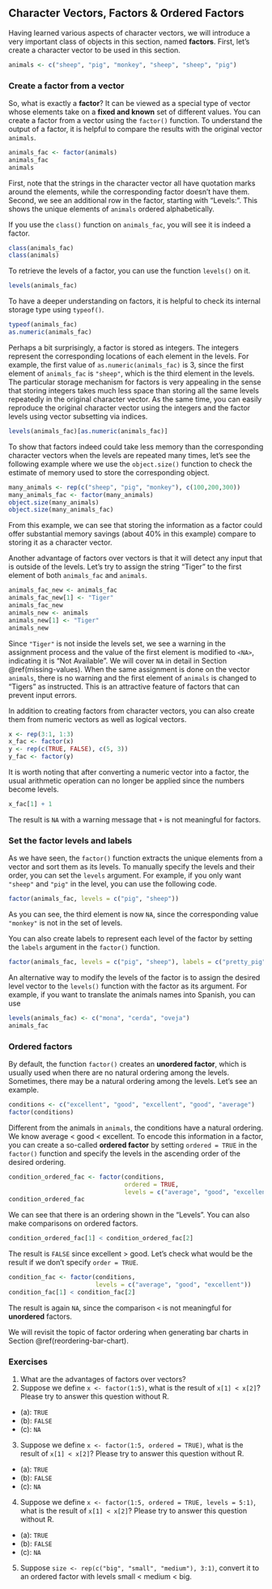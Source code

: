## Character Vectors, Factors & Ordered Factors {#factors}

Having learned various aspects of character vectors, we will introduce a very important class of objects in this section, named **factors**. First, let's create a character vector to be used in this section. 

```r
animals <- c("sheep", "pig", "monkey", "sheep", "sheep", "pig")
```

### Create a factor from a vector

So, what is exactly a **factor**? It can be viewed as a special type of vector whose elements take on a **fixed and known** set of different values. You can create a factor from a vector using the `factor()` function. To understand the output of a factor, it is helpful to compare the results with the original vector `animals`. 
```r
animals_fac <- factor(animals)
animals_fac
animals
```

First, note that the strings in the character vector all have quotation marks around the elements, while the corresponding factor doesn't have them. Second, we see an additional row in the factor, starting with "Levels:". This shows the unique elements of `animals` ordered alphabetically. 


If you use the `class()` function on `animals_fac`, you will see it is indeed a factor. 
```r
class(animals_fac)
class(animals)
```

To retrieve the levels of a factor, you can use the function `levels()` on it.
```r
levels(animals_fac)
```

To have a deeper understanding on factors, it is helpful to check its internal storage type using `typeof()`. 

```r
typeof(animals_fac)
as.numeric(animals_fac)
```

Perhaps a bit surprisingly, a factor is stored as integers. The integers represent the corresponding locations of each element in the levels. For example, the first value of `as.numeric(animals_fac)` is 3, since the first element of `animals_fac` is `"sheep"`, which is the third element in the levels. The particular storage mechanism for factors is very appealing in the sense that storing integers takes much less space than storing all the same levels repeatedly in the original character vector. As the same time, you can easily reproduce the original character vector using the integers and the factor levels using vector subsetting via indices. 
```r
levels(animals_fac)[as.numeric(animals_fac)]
```

::: {.infobox .caution data-latex="{caution}"}
To show that factors indeed could take less memory than the corresponding character vectors when the levels are repeated many times, let's see the following example where we use the `object.size()` function to check the estimate of memory used to store the corresponding object.
```r
many_animals <- rep(c("sheep", "pig", "monkey"), c(100,200,300))
many_animals_fac <- factor(many_animals)
object.size(many_animals)
object.size(many_animals_fac)
```

From this example, we can see that storing the information as a factor could offer substantial memory savings (about 40% in this example) compare to storing it as a character vector.
::: 




Another advantage of factors over vectors is that it will detect any input that is outside of the levels. Let's try to assign the string "Tiger" to the first element of both `animals_fac` and `animals`.
```r
animals_fac_new <- animals_fac
animals_fac_new[1] <- "Tiger"
animals_fac_new
animals_new <- animals
animals_new[1] <- "Tiger"
animals_new
```

Since `"Tiger"` is not inside the levels set, we see a warning in the assignment process and the value of the first element is modified to `<NA>`, indicating it is "Not Available". We will cover `NA` in detail in Section \@ref(missing-values). When the same assignment is done on the vector `animals`, there is no warning and the first element of `animals` is changed to "Tigers" as instructed. This is an attractive feature of factors that can prevent input errors. 

In addition to creating factors from character vectors, you can also create them from numeric vectors as well as logical vectors.
```r
x <- rep(3:1, 1:3)
x_fac <- factor(x)
y <- rep(c(TRUE, FALSE), c(5, 3))
y_fac <- factor(y)
```

It is worth noting that after converting a numeric vector into a factor, the usual arithmetic operation can no longer be applied since the numbers become levels. 
```r
x_fac[1] + 1
```

The result is `NA` with a warning message that `+` is not meaningful for factors.

### Set the factor levels and labels

As we have seen, the `factor()` function extracts the unique elements from a vector and sort them as its levels. To manually specify the levels and their order, you can set the `levels` argument. For example, if you only want `"sheep"` and `"pig"` in the level, you can use the following code.

```r
factor(animals_fac, levels = c("pig", "sheep"))
```

As you can see, the third element is now `NA`, since the corresponding value `"monkey"` is not in the set of levels. 

You can also create labels to represent each level of the factor by setting the `labels` argument in the `factor()` function.
```r
factor(animals_fac, levels = c("pig", "sheep"), labels = c("pretty_pig", "smart_sheep"))
```

An alternative way to modify the levels of the factor is to assign the desired level vector to the `levels()` function with the factor as its argument. For example, if you want to translate the animals names into Spanish, you can use

```r
levels(animals_fac) <- c("mona", "cerda", "oveja")
animals_fac
```


### Ordered factors

By default, the function `factor()` creates an **unordered factor**, which is usually used when there are no natural ordering among the levels. Sometimes, there may be a natural ordering among the levels. Let's see an example. 

```r
conditions <- c("excellent", "good", "excellent", "good", "average")
factor(conditions)
```

Different from the animals in `animals`, the conditions have a natural ordering. We know average < good < excellent. To encode this information in a factor, you can create a so-called **ordered factor** by setting `ordered = TRUE` in the `factor()` function and specify the levels in the ascending order of the desired ordering. 
```r
condition_ordered_fac <- factor(conditions,
                                ordered = TRUE,
                                levels = c("average", "good", "excellent"))
condition_ordered_fac
```

We can see that there is an ordering shown in the "Levels". You can also make comparisons on ordered factors.
```r
condition_ordered_fac[1] < condition_ordered_fac[2]
```

The result is `FALSE` since excellent > good. Let's check what would be the result if we don't specify `order = TRUE`.
```r
condition_fac <- factor(conditions,
                        levels = c("average", "good", "excellent"))
condition_fac[1] < condition_fac[2]
```

The result is again `NA`, since the comparison `<` is not meaningful for **unordered** factors.

We will revisit the topic of factor ordering when generating bar charts in Section \@ref(reordering-bar-chart). 


### Exercises

1. What are the advantages of factors over vectors?
2. Suppose we define `x <- factor(1:5)`, what is the result of `x[1] < x[2]`? Please try to answer this question without R. 
- (a): `TRUE`
- (b): `FALSE`
- (c): `NA`
3. Suppose we define `x <- factor(1:5, ordered = TRUE)`, what is the result of `x[1] < x[2]`? Please try to answer this question without R. 
- (a): `TRUE`
- (b): `FALSE`
- (c): `NA`
4. Suppose we define `x <- factor(1:5, ordered = TRUE, levels = 5:1)`, what is the result of `x[1] < x[2]`? Please try to answer this question without R. 
- (a): `TRUE`
- (b): `FALSE`
- (c): `NA`
5. Suppose `size <- rep(c("big", "small", "medium"), 3:1)`, convert it to an ordered factor with levels small < medium < big. 
